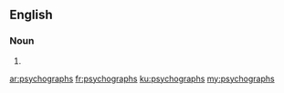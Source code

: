 ==English==

===Noun===
{{head|en|plural}}

# {{plural of|psychograph|lang=en}}

[[ar:psychographs]]
[[fr:psychographs]]
[[ku:psychographs]]
[[my:psychographs]]